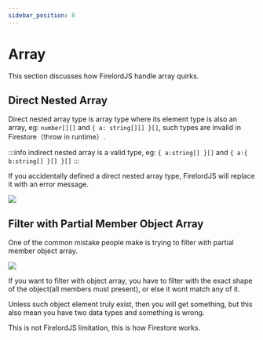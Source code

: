 ```yaml
---
sidebar_position: 8
---
```


# Array

This section discusses how FirelordJS handle array quirks.


## Direct Nested Array

Direct nested array type is array type where its element type is also an array, eg: `number[][]` and `{ a: string[][] }[]`, such types are invalid in Firestore（throw in runtime）.

:::info
indirect nested array is a valid type, eg: `{ a:string[] }[]` and `{ a:{ b:string[] }[] }[]`
:::

If you accidentally defined a direct nested array type, FirelordJS will replace it with an error message.

<Image
	src="https://github.com/tylim88/FirelordJSDoc/blob/main/static/firelord/array1.png?raw=true"
	text="direct nested array"
/>

## Filter with Partial Member Object Array

One of the common mistake people make is trying to filter with partial member object array.

<Image
	src="https://github.com/tylim88/FirelordJSDoc/blob/main/static/firelordv2/array2.png?raw=true"
	text="filter with partial member get nothing"
/>

If you want to filter with object array, you have to filter with the exact shape of the object(all members must present), or else it wont match any of it.

Unless such object element truly exist, then you will get something, but this also mean you have two data types and something is wrong.

This is not FirelordJS limitation, this is how Firestore works.
